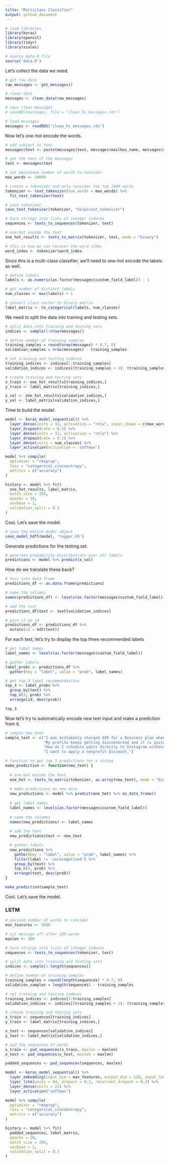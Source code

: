 ```yaml
---
title: "Multiclass Classifier"
output: github_document
---
```


```r
# load libraries
library(keras)
library(openssl)
library(tidyr)
library(scales)

# source data.R file
source('data.R')
```

Let's collect the data we need.

```r
# get raw data
raw_messages <- get_messages()

# clean data
messages <- clean_data(raw_messages)
```

```r
# save clean messages
# saveRDS(messages, file = "clean_hs_messages.rds")

# load messages
messages <- readRDS("clean_hs_messages.rds")
```

Now let's one-hot encode the words.

```r
# add subject to text
messages$text <- paste(messages$text, messages$mailbox_name, messages$subject, messages$preview)

# get the text of the messages
text <- messages$text

# set maximimum number of words to consider
max_words <- 10000

# create a tokenizer and only consider the top 1000 words
tokenizer <- text_tokenizer(num_words = max_words) %>%
  fit_text_tokenizer(text) 

# save tokenizer
save_text_tokenizer(tokenizer, "helpscout_tokenizer")

# turn strings into lists of integer indeces
sequences <- texts_to_sequences(tokenizer, text)

# one-hot encode the text
one_hot_results <- texts_to_matrix(tokenizer, text, mode = "binary")

# this is how we can recover the word index
word_index <- tokenizer$word_index
```

Since this is a multi-class classifier, we'll need to one-hot encode the labels as well.

```r
# define labels
labels <- as.numeric(as.factor(messages$custom_field_label)) - 1

# get number of distinct labels
num_classes <- max(labels) + 1

# convert class vector to binary matrix
label_matrix <- to_categorical(labels, num_classes)
```

We need to split the data into training and testing sets.

```r
# split data into training and testing sets
indices <- sample(1:nrow(messages))

# define number of training samples
training_samples = round(nrow(messages) * 0.7, 0)
validation_samples = nrow(messages) - training_samples

# set training and testing indeces
training_indices <- indices[1:training_samples]
validation_indices <- indices[(training_samples + 1): (training_samples + validation_samples)]

# create training and testing sets
x_train <- one_hot_results[training_indices,]
y_train <- label_matrix[training_indices,]

x_val <- one_hot_results[validation_indices,]
y_val <- label_matrix[validation_indices,]
```

Time to build the model.

```r
model <- keras_model_sequential() %>% 
  layer_dense(units = 32, activation = "relu", input_shape = c(max_words)) %>% 
  layer_dropout(rate = 0.3) %>% 
  layer_dense(units = 32, activation = "relu") %>% 
  layer_dropout(rate = 0.2) %>% 
  layer_dense(units = num_classes) %>% 
  layer_activation(activation = 'softmax')

model %>% compile(
  optimizer = "rmsprop",
  loss = "categorical_crossentropy",
  metrics = c("accuracy")
)
```

```r
history <- model %>% fit(
  one_hot_results, label_matrix,
  batch_size = 256,
  epochs = 10,
  verbose = 1,
  validation_split = 0.3
)
```

Cool. Let's save the model.

```r
# save the entire model object
save_model_hdf5(model, 'tagger.h5')
```

Generate predictions for the testing set.

```r
# generate probability distributions over all labels
predictions <- model %>% predict(x_val)
```

How do we translate these back? 

```r
# turn into data frame
predictions_df <- as.data.frame(predictions)

# name the columns
names(predictions_df) <- levels(as.factor(messages$custom_field_label))

# add the text
predictions_df$text <- text[validation_indices]

# give it an id
predictions_df <- predictions_df %>% 
  mutate(id = md5(text))
```

For each text, let's try to display the top three recommended labels

```r
# get label names
label_names <- levels(as.factor(messages$custom_field_label))

# gather labels
label_probs <- predictions_df %>% 
  gather(key = "label", value = "prob", label_names)

# get top 3 label recommendations
top_3 <- label_probs %>% 
  group_by(text) %>% 
  top_n(3, prob) %>% 
  arrange(id, desc(prob))

top_3
```

Now let's try to automatically encode new text input and make a prediction from it.

```r
# sample new text
sample_text <- c("I was mistakenly charged $99 for a Business plan when I wanted the $10 Awesome plan.",
                 "My profile keeps getting disconnected and it is quite frustrating.",
                 "How do I schedule posts directly to Instagram without having to open the app on my phone?",
                 "I want to apply a nonprofit discount.")

# function to get top 3 predictions for a string
make_prediction <- function(new_text) {
  
  # one-hot encode the text
  one_hot <- texts_to_matrix(tokenizer, as.array(new_text), mode = "binary")
  
  # make predictions on new data
  new_predictions <- model %>% predict(one_hot) %>% as_data_frame()
  
  # get label names
  label_names <- levels(as.factor(messages$custom_field_label))
  
  # name the columns
  names(new_predictions) <- label_names
  
  # add the text
  new_predictions$text <- new_text

  # gather labels
  new_predictions %>% 
    gather(key = "label", value = "prob", label_names) %>% 
    filter(label != 'uncategorized') %>% 
    group_by(text) %>% 
    top_n(3, prob) %>% 
    arrange(text, desc(prob))
}

make_prediction(sample_text)
```

Cool. Let's save the model.

### LSTM

```r
# maximum number of words to consider
max_features <- 5000

# cut message off after 200 words
maxlen <- 200

# turn strings into lists of integer indeces
sequences <- texts_to_sequences(tokenizer, text)

# split data into training and testing sets
indices <- sample(1:length(sequences))

# define number of training samples
training_samples = round(length(sequences) * 0.7, 0)
validation_samples = length(sequences) - training_samples

# set training and testing indeces
training_indices <- indices[1:training_samples]
validation_indices <- indices[(training_samples + 1): (training_samples + validation_samples)]

# create training and testing sets
x_train <- sequences[training_indices]
y_train <- label_matrix[training_indices,]

x_test <- sequences[validation_indices]
y_test <- label_matrix[validation_indices,]

# pad the sequences of words
x_train <- pad_sequences(x_train, maxlen = maxlen)
x_test <- pad_sequences(x_test, maxlen = maxlen)

padded_sequences <- pad_sequences(sequences, maxlen)
```

```r
model <- keras_model_sequential() %>%
  layer_embedding(input_dim = max_features, output_dim = 128, input_length = maxlen) %>%
  layer_lstm(units = 64, dropout = 0.2, recurrent_dropout = 0.2) %>% 
  layer_dense(units = 21) %>% 
  layer_activation("softmax")

model %>% compile(
  optimizer = "rmsprop",
  loss = "categorical_crossentropy",
  metrics = c("accuracy")
)

history <- model %>% fit(
  padded_sequences, label_matrix,
  epochs = 20,
  batch_size = 256,
  verbose = 1,
  validation_split = 0.3
)
```


